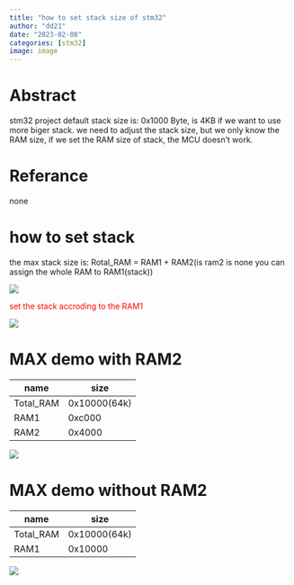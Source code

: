 ```yaml
---
title: "how to set stack size of stm32"
author: "dd21"
date: "2023-02-08"
categories: [stm32]
image: image
---
```


# Abstract

stm32 project default stack size is: 0x1000 Byte, is 4KB if we want to use more biger stack.
we need to adjust the stack size, but we only know the RAM size, if we set the RAM size of stack,
the MCU doesn't work.

# Referance

none

# how to set stack

the max stack size is: Rotal_RAM = RAM1 + RAM2(is ram2 is none you can assign the whole RAM to RAM1(stack))

![](https://raw.githubusercontent.com/fly-t/images/main/blog/index-2023-02-08-14-35-08.png)

<font color='red'>set the stack accroding to the RAM1</font>

![](https://raw.githubusercontent.com/fly-t/images/main/blog/index-2023-02-08-14-30-29.png)

# MAX demo with RAM2

| name      | size         |
| --------- | ------------ |
| Total_RAM | 0x10000(64k) |
| RAM1      | 0xc000       |
| RAM2      | 0x4000       |

![](https://raw.githubusercontent.com/fly-t/images/main/blog/index-2023-02-08-14-30-29.png)

# MAX demo without RAM2

| name      | size         |
| --------- | ------------ |
| Total_RAM | 0x10000(64k) |
| RAM1      | 0x10000      |

![](https://raw.githubusercontent.com/fly-t/images/main/blog/index-2023-02-08-14-45-16.png)
